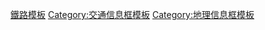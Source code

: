 {{Template category
|type = infobox
|description = 
|help =
}}

[[Category:鐵路模板|]]
[[Category:交通信息框模板|Category:交通信息框模板]]
[[Category:地理信息框模板|Category:地理信息框模板]]
